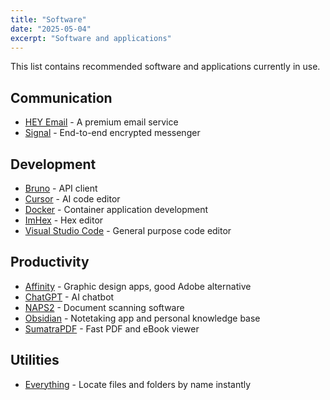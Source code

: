 ```yaml
---
title: "Software"
date: "2025-05-04"
excerpt: "Software and applications"
---
```


This list contains recommended software and applications currently in use.

<TableOfContents/>

## Communication

- [HEY Email](https://hey.com) - A premium email service
- [Signal](https://signal.org) - End-to-end encrypted messenger

## Development

- [Bruno](https://www.usebruno.com/) - API client
- [Cursor](https://www.cursor.com/) - AI code editor
- [Docker](https://www.docker.com/) - Container application development
- [ImHex](https://github.com/WerWolv/ImHex) - Hex editor
- [Visual Studio Code](https://code.visualstudio.com/) - General purpose code editor

## Productivity

- [Affinity](https://affinity.serif.com/en-us/) - Graphic design apps, good Adobe alternative
- [ChatGPT](https://chatgpt.com/) - AI chatbot
- [NAPS2](https://www.naps2.com/) - Document scanning software
- [Obsidian](https://obsidian.md/) - Notetaking app and personal knowledge base
- [SumatraPDF](https://www.sumatrapdfreader.org/free-pdf-reader) - Fast PDF and eBook viewer

## Utilities

- [Everything](https://www.voidtools.com/) - Locate files and folders by name instantly
